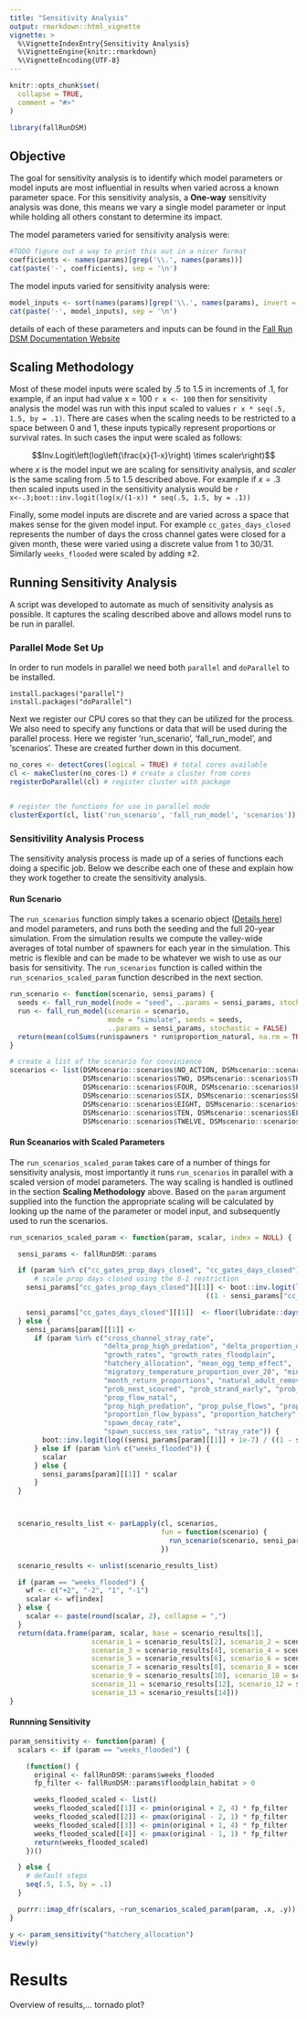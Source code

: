 ```yaml
---
title: "Sensitivity Analysis"
output: rmarkdown::html_vignette
vignette: >
  %\VignetteIndexEntry{Sensitivity Analysis}
  %\VignetteEngine{knitr::rmarkdown}
  %\VignetteEncoding{UTF-8}
---
```


```r
knitr::opts_chunk$set(
  collapse = TRUE,
  comment = "#>"
)
```

```r
library(fallRunDSM)
```

## Objective

The goal for sensitivity analysis is to identify which model parameters or model 
inputs are most influential in results when varied across a known parameter 
space. For this sensitivity analysis, a **One-way** sensitivity analysis was done,
this means we vary a single model parameter or input while holding all others constant
to determine its impact. 

The model parameters varied for sensitivity analysis were:

```r
#TODO figure out a way to print this out in a nicer format
coefficients <- names(params)[grep('\\.', names(params))]
cat(paste('-', coefficients), sep = '\n')
```

The model inputs varied for sensitivity analysis were:

```r
model_inputs <- sort(names(params)[grep('\\.', names(params), invert = TRUE)])
cat(paste('-', model_inputs), sep = '\n')
```

details of each of these parameters and inputs can be found in the 
[Fall Run DSM Documentation Website](#)

## Scaling Methodology 

Most of these model inputs were scaled by .5 to 1.5 in increments of .1, for 
example, if an input had value x = 100 `r x <- 100` then for sensitivity analysis the model
was run with this input scaled to values `r x * seq(.5, 1.5, by = .1)`. 
There are cases when the scaling needs to be restricted to a space between 0 and 1, these
inputs typically represent proportions or survival rates. In such cases the input were
scaled as follows:

$$Inv.Logit\left(log\left(\frac{x}{1-x}\right) \times scaler\right)$$
where $x$ is the model input we are scaling for sensitivity analysis, and $scaler$ is the
same scaling from .5 to 1.5 described above. For example if $x = .3$ then scaled
inputs used in the sensitivity analysis would be `r x<-.3;boot::inv.logit(log(x/(1-x)) * seq(.5, 1.5, by = .1))`

Finally, some model inputs are discrete and are varied across a space that makes
sense for the given model input. For example `cc_gates_days_closed` represents 
the number of days the cross channel gates were closed for a given month, these were varied
using a discrete value from 1 to 30/31. Similarly `weeks_flooded` were scaled by adding 
$\pm 2$.

## Running Sensitivity Analysis

A script was developed to automate as much of sensitivity analysis as possible. It
captures the scaling described above and allows model runs to be run in parallel.

### Parallel Mode Set Up

In order to run models in parallel we need both `parallel` and `doParallel` to 
be installed.

```eval
install.packages("parallel")
install.packages("doParallel")
```

Next we register our CPU cores so that they can be utilized for the process. We
also need to specify any functions or data that will be used during the parallel
process. Here we register 'run_scenario', 'fall_run_model', and 'scenarios'. These
are created further down in this document.

```r
no_cores <- detectCores(logical = TRUE) # total cores available
cl <- makeCluster(no_cores-1) # create a cluster from cores
registerDoParallel(cl) # register cluster with package


# register the functions for use in parallel mode
clusterExport(cl, list('run_scenario', 'fall_run_model', 'scenarios'))
```

### Sensitivility Analysis Process

The sensitivity analysis process is made up of a series of functions each doing a
specific job. Below we describe each one of these and explain how they work 
together to create the sensitivity analysis. 

#### Run Scenario

The `run_scenarios` function simply takes a scenario object ([Details here](#)) and model parameters,
and runs both the seeding and the full 20-year simulation. From the simulation 
results we compute the valley-wide averages of total number of spawners for each 
year in the simulation. This metric is flexible and can be made to be whatever we
wish to use as our basis for sensitivity. The `run_scenarios` function is called within
the `run_scenarios_scaled_param` function described in the next section.

```r
run_scenario <- function(scenario, sensi_params) {
  seeds <- fall_run_model(mode = "seed", ..params = sensi_params, stochastic = FALSE)
  run <- fall_run_model(scenario = scenario,
                        mode = "simulate", seeds = seeds,
                        ..params = sensi_params, stochastic = FALSE)
  return(mean(colSums(run$spawners * run$proportion_natural, na.rm = TRUE)))
}

# create a list of the scenario for convinience
scenarios <- list(DSMscenario::scenarios$NO_ACTION, DSMscenario::scenarios$ONE,
                  DSMscenario::scenarios$TWO, DSMscenario::scenarios$THREE,
                  DSMscenario::scenarios$FOUR, DSMscenario::scenarios$FIVE,
                  DSMscenario::scenarios$SIX, DSMscenario::scenarios$SEVEN,
                  DSMscenario::scenarios$EIGHT, DSMscenario::scenarios$NINE,
                  DSMscenario::scenarios$TEN, DSMscenario::scenarios$ELEVEN,
                  DSMscenario::scenarios$TWELVE, DSMscenario::scenarios$THIRTEEN)
```


#### Run Sceanarios with Scaled Parameters

The `run_scenarios_scaled_param` takes care of a number of things for sensitivity 
analysis, most importantly it runs `run_scenarios` in parallel with a scaled version 
of model parameters. The way scaling is handled is outlined in the section __Scaling Methodology__
above. Based on the `param` argument supplied into the function the appropriate
scaling will be calculated by looking up the name of the parameter or model input, 
and subsequently used to run the scenarios. 

```r
run_scenarios_scaled_param <- function(param, scalar, index = NULL) {

  sensi_params <- fallRunDSM::params

  if (param %in% c("cc_gates_prop_days_closed", "cc_gates_days_closed")) {
      # scale prop days closed using the 0-1 restriction
    sensi_params["cc_gates_prop_days_closed"][[1]] <- boot::inv.logit(log((sensi_params["cc_gates_prop_days_closed"][[1]] + 1e-7) /
                                                ((1 - sensi_params["cc_gates_prop_days_closed"][[1]]) + 1e-7)) * scalar)

    sensi_params["cc_gates_days_closed"][[1]]  <- floor(lubridate::days_in_month(1:12) * sensi_params["cc_gates_prop_days_closed"][[1]])
  } else {
    sensi_params[param][[1]] <-
      if (param %in% c("cross_channel_stray_rate",
                       "delta_prop_high_predation", "delta_proportion_diverted",
                       "growth_rates", "growth_rates_floodplain",
                       "hatchery_allocation", "mean_egg_temp_effect",
                       "migratory_temperature_proportion_over_20", "min_survival_rate",
                       "month_return_proportions", "natural_adult_removal_rate",
                       "prob_nest_scoured", "prob_strand_early", "prob_strand_late",
                       "prop_flow_natal",
                       "prop_high_predation", "prop_pulse_flows", "proportion_diverted",
                       "proportion_flow_bypass", "proportion_hatchery", "rear_decay_rate",
                       "spawn_decay_rate",
                       "spawn_success_sex_ratio", "stray_rate")) {
        boot::inv.logit(log((sensi_params[param][[1]] + 1e-7) / ((1 - sensi_params[param][[1]]) + 1e-7)) * scalar)
      } else if (param %in% c("weeks_flooded")) {
        scalar
      } else {
        sensi_params[param][[1]] * scalar
      }
  }



  scenario_results_list <- parLapply(cl, scenarios,
                                     fun = function(scenario) {
                                       run_scenario(scenario, sensi_params)
                                     })

  scenario_results <- unlist(scenario_results_list)

  if (param == "weeks_flooded") {
    wf <- c("+2", "-2", "1", "-1")
    scalar <- wf[index]
  } else {
    scalar <- paste(round(scalar, 2), collapse = ",")
  }
  return(data.frame(param, scalar, base = scenario_results[1],
                    scenario_1 = scenario_results[2], scenario_2 = scenario_results[3],
                    scenario_3 = scenario_results[4], scenario_4 = scenario_results[5],
                    scenario_5 = scenario_results[6], scenario_6 = scenario_results[7],
                    scenario_7 = scenario_results[8], scenario_8 = scenario_results[9],
                    scenario_9 = scenario_results[10], scenario_10 = scenario_results[11],
                    scenario_11 = scenario_results[12], scenario_12 = scenario_results[13],
                    scenario_13 = scenario_results[14]))
}
```

#### Runnning Sensitivity



```r
param_sensitivity <- function(param) {
  scalars <- if (param == "weeks_flooded") {

    (function() {
      original <- fallRunDSM::params$weeks_flooded
      fp_filter <- fallRunDSM::params$floodplain_habitat > 0

      weeks_flooded_scaled <- list()
      weeks_flooded_scaled[[1]] <- pmin(original + 2, 4) * fp_filter
      weeks_flooded_scaled[[2]] <- pmax(original - 2, 1) * fp_filter
      weeks_flooded_scaled[[3]] <- pmin(original + 1, 4) * fp_filter
      weeks_flooded_scaled[[4]] <- pmax(original - 1, 1) * fp_filter
      return(weeks_flooded_scaled)
    })()

  } else {
    # default steps
    seq(.5, 1.5, by = .1)
  }

  purrr::imap_dfr(scalars, ~run_scenarios_scaled_param(param, .x, .y))
}
```

```r
y <- param_sensitivity("hatchery_allocation")
View(y)
```

# Results

Overview of results,... tornado plot?













